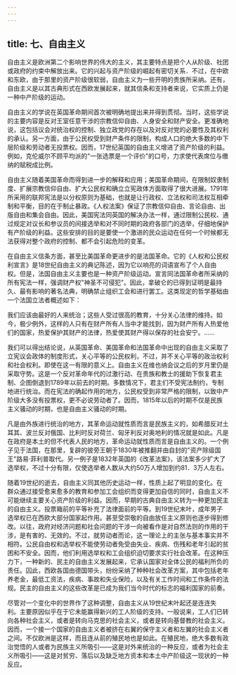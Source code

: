 ```yaml
---
---
---
```

title: 七、自由主义
---



自由主义是欧洲第二个影响世界的伟大的主义，其主要特点是把个人从阶级、社团或政府的约束中解放出来。它的兴起与资产阶级的崛起有密切关系．不过，在中欧和东欧，由于那里的资产阶级很软弱，自由主义为一些开明的贵族所采纳。还有，自由主义是以其古典形式在西欧发展起来，就其信条和支持者来说，它实质上仍是一种中产阶级的运动。

自由主义的学说在英国革命期间首次被明确地提出来并得到贯彻。当时，这些学说的主要内容是反对王室任意干涉的宗教信仰自由、人身安全和财产安全。更准确地说，这包括议会对统治权的控制、独立政党的存在以及对反对党的必要性及其权利的承认。另一方面，由于公民权受到财产条件的限制，构成人口的绝大多数的中下层阶级和劳动者无投票权。因而，17世纪英国的自由主义增进了资产阶级的利益。例如，克伦威尔不顾平均派的"一张选票是一个评价"的口号，力求使代表席位与缴纳的赋税成比例。

自由主义随着美国革命而得到进一步的解释和应用；美国革命期间，在限制奴隶制度、扩展宗教信仰自由、扩大公民权和确立立宪政体方面取得了很大进展。1791年所采用的联邦宪法是以分权原则为基础，也就是让行政权、立法权和司法权互相牵制和平衡，目的在于制止暴政。《人权法案》保证了宗教信仰自由、言论自由、出版自由和集会自由。因此，美国宪法同英国的解决办法一样，通过限制公民权、通过规定对议长和参议员的间接选举和对不同时期的政府各部门的选举，仔细地保护有产阶级的利益。这些安排的目的是要使一个激进的民众运动在任何一个时候都无法获得对整个政府的控制、都不会引起危险的变革。

在自由主义信条方面，甚至比美国革命更进步的是法国革命。它的《人权和公民权利宣言》是18世纪自由主义的典记陈述，因为它以响亮的词语宣布了个人自由权。但是，法国自由主义主要也是一种资产阶级运动。宣言同法国革命者所采纳的所有宪法一样，强调财产权"神圣不可侵犯"。因此，拿破仑的已得到证明是最持久、最有影响的著名法典，明确禁止组织工会和进行罢工。这类现定的哲学基础由一个法国立法者概述如下：

我们应该由最好的人来统治；这些人受过很高的教育，十分关心法律的维持。如今，极少例外，这样的人只有在财产所有人当中才能找到，因为财产所有人热爱他们的国家，热爱保护其财产的法律，热爱使其财产得以保存的社会安宁。……

我们可以得出结论说，从英国革命、美国革命和法国革命中出现的自由主义采取了立宪议会政体的制度形式，关心平等的公民权利，不过，并不关心平等的政治权利和社会权利。即使在这一有限的意义上。自由主义在维也纳会议之后的岁月里仍是采取守势。这是一个反对革命年代的过激行动、在贵族和教士的援助下恢复君主制、企图倒退到1789年以前去的时期。多数情况下，君主们不受宪法制约，专制地进行统治。而在宪法的确起作用的地方，公民权受到非常严格的限制，以致中产阶级大多没有投票权，更不必说劳动者了。因而，1815年以后的时期不仅是民族主义骚动的时期，也是自由主义骚动的时期。

凡是由外族进行统治的地方，其革命运动就性质而言是民族主义的，如希腊反对土耳其、波兰反对俄国、比利时反对荷兰、匈牙利反对奥地利的情况就是如此。凡是在政府是本土的但不代表人民的地方，革命运动就性质而言是自由主义的。一个例子见于法国，在那里，复辟的彼旁王朝于1830年被推翻并由自封的"资产除级国王"路易·菲利普取代。另一例子是1832年英国的《改革法案》，该法案多少扩大了选举权，不过十分有限，仅使选举者人数从大约50万人增加到约81．3万人左右。

随着19世纪的逝去，自由主义同其他历史运动一样，性质上起了明显的变化。在群众通过接受愈来愈多的教育和参加工会组织而变得更加自信的同时，自由主义不可能继续主要关心资产阶级的利益。因而，早期的古典自由主义转为一种更加民主的自由主义。投票箱前的平等补充了法律面前的平等。到19世纪末叶，成年男子选举权已在西欧大部分国家起作用。甚至受崇敬的自由放任主义原则也逐步得到修改。以往，政府对经济问题和社会问题的干涉一向被看作是对自然法则的作用的干涉，是有害的、无效的。不过，就劳动者而论，这一理论上的主张与基本事实并不相符。公民自由权和选举权不能使劳动者免受由失业、疾病、伤残和老年引起的贫困和不安全。因而，他们利用选举权和工会组织迫切要求实行社会改革。在这种压力下，一种新的、民主的自由主义发展起来，它承认国家对全体公民的福利所负的责任。囚此，西欧各国由德国带头，纷纷采纳了种种社会改革方案，其中包括老年养老金，最低工资法，疾病、事故和失业保险，以及有关工作时间和工作条件的法规。民主的自由主义的这些改革是已成为我们当今时代的标志的福利国家的前奏。

尽管对一个变化中的世界作了这种调整，自由主义从19世纪末叶起还是连连失利。主要原因似乎在于它未能赢得新兴的工人阶级的支持。一般说来，工人们已转向各种社会主义，或者是转向马克思的社会主义，或者是转向基督教的社会主义。因而，一个接一个国家的自由主义者被挤在右翼的保守主义者和左翼的社会主义者之间。不仅欧洲是这样，而且连从前的殖民地也是如此。在殖民地，绝大多数有政治觉悟的人或者为民族主义所吸引——这是对外来统治的一种反应，或者为社会主义所吸引——这是对贫穷、落后以及缺乏地方资本和本土中产阶级这一现状的一种反应。